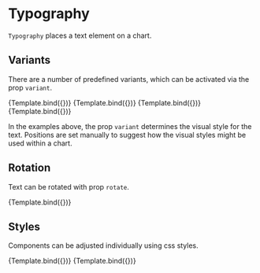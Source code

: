 
# Typography

<Meta title="Core/Components/Text/Typography" />

`Typography` places a text element on a chart.

<ArgsTable of={Typography} />

## Variants

There are a number of predefined variants, which can be activated via the prop `variant`.

<Canvas>
    <Story
        name="title"
        args={{
            variant: 'title',
            position: [0, -15],
            children: 'Primary heading',
        }}
        component={Typography}
        decorators={[ChartDecorator]}
    >
        {Template.bind({})}
    </Story>
    <Story
        name="subtitle"
        args={{
            variant: 'subtitle',
            position: [0, -15],
            children: 'Secondary heading',
        }}
        component={Typography}
        decorators={[ChartDecorator]}
    >
        {Template.bind({})}
    </Story>
    <Story
        name="axisLabel"
        args={{
            variant: 'axisLabel',
            position: [160, 235],
            children: 'axis label',
        }}
        component={Typography}
        decorators={[ChartDecorator]}
    >
        {Template.bind({})}
    </Story>
    <Story
        name="tickLabel"
        args={{
            variant: 'tickLabel',
            position: [0, 235],
            children: 'tick label',
        }}
        component={Typography}
        decorators={[ChartDecorator]}
    >
        {Template.bind({})}
    </Story>
</Canvas>

In the examples above, the prop `variant` determines the visual style for the text.
Positions are set manually to suggest how the visual styles might be used within a chart.

## Rotation

Text can be rotated with prop `rotate`.

<Canvas>
    <Story
        name="rotation"
        args={{
            variant: 'default',
            position: [120, 40],
            children: 'rotated text',
            style: {
                textAnchor: 'middle',
                dominantBaseline: 'middle',
            },
            rotate: -10,
        }}
        component={Typography}
        decorators={[ChartDecorator]}
    >
        {Template.bind({})}
    </Story>
</Canvas>

## Styles

Components can be adjusted individually using css styles.

<Canvas>
    <Story
        name="color"
        args={{
            variant: 'title',
            position: [0, -20],
            children: 'Title in color',
            style: {
                fill: '#dd4444',
                dominantBaseline: 'middle',
            },
        }}
        component={Typography}
        decorators={[ChartDecorator]}
    >
        {Template.bind({})}
    </Story>
    <Story
        name="letter spacing"
        args={{
            variant: 'default',
            position: [0, -20],
            children: 'Text with custom style',
            style: {
                fill: '#222222',
                fontFamily: 'serif',
                letterSpacing: 3,
                fontSize: '20px',
                dominantBaseline: 'middle',
            },
        }}
        component={Typography}
        decorators={[ChartDecorator]}
    >
        {Template.bind({})}
    </Story>
</Canvas>
